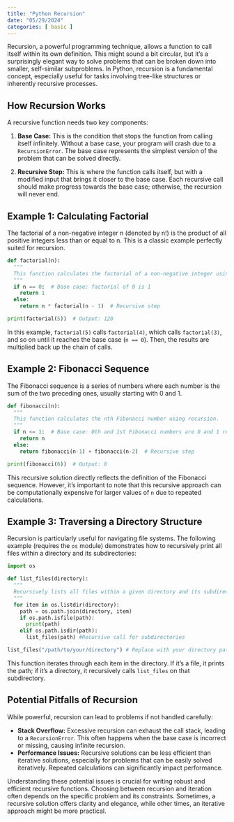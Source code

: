 ```yaml
---
title: "Python Recursion"
date: "05/29/2024"
categories: [ basic ]
---
```



Recursion, a powerful programming technique, allows a function to call itself within its own definition.  This might sound a bit circular, but it's a surprisingly elegant way to solve problems that can be broken down into smaller, self-similar subproblems.  In Python, recursion is a fundamental concept, especially useful for tasks involving tree-like structures or inherently recursive processes.

## How Recursion Works

A recursive function needs two key components:

1. **Base Case:** This is the condition that stops the function from calling itself infinitely.  Without a base case, your program will crash due to a `RecursionError`.  The base case represents the simplest version of the problem that can be solved directly.

2. **Recursive Step:** This is where the function calls itself, but with a modified input that brings it closer to the base case.  Each recursive call should make progress towards the base case; otherwise, the recursion will never end.


## Example 1: Calculating Factorial

The factorial of a non-negative integer n (denoted by n!) is the product of all positive integers less than or equal to n.  This is a classic example perfectly suited for recursion.

```python
def factorial(n):
  """
  This function calculates the factorial of a non-negative integer using recursion.
  """
  if n == 0:  # Base case: factorial of 0 is 1
    return 1
  else:
    return n * factorial(n - 1)  # Recursive step

print(factorial(5))  # Output: 120
```

In this example, `factorial(5)` calls `factorial(4)`, which calls `factorial(3)`, and so on until it reaches the base case (`n == 0`). Then, the results are multiplied back up the chain of calls.


## Example 2: Fibonacci Sequence

The Fibonacci sequence is a series of numbers where each number is the sum of the two preceding ones, usually starting with 0 and 1.

```python
def fibonacci(n):
  """
  This function calculates the nth Fibonacci number using recursion.
  """
  if n <= 1:  # Base case: 0th and 1st Fibonacci numbers are 0 and 1 respectively.
    return n
  else:
    return fibonacci(n-1) + fibonacci(n-2)  # Recursive step

print(fibonacci(6))  # Output: 8
```

This recursive solution directly reflects the definition of the Fibonacci sequence.  However, it's important to note that this recursive approach can be computationally expensive for larger values of `n` due to repeated calculations.


## Example 3: Traversing a Directory Structure

Recursion is particularly useful for navigating file systems.  The following example (requires the `os` module) demonstrates how to recursively print all files within a directory and its subdirectories:

```python
import os

def list_files(directory):
  """
  Recursively lists all files within a given directory and its subdirectories.
  """
  for item in os.listdir(directory):
    path = os.path.join(directory, item)
    if os.path.isfile(path):
      print(path)
    elif os.path.isdir(path):
      list_files(path) #Recursive call for subdirectories

list_files("/path/to/your/directory") # Replace with your directory path.
```

This function iterates through each item in the directory. If it's a file, it prints the path; if it's a directory, it recursively calls `list_files` on that subdirectory.


##  Potential Pitfalls of Recursion

While powerful, recursion can lead to problems if not handled carefully:

* **Stack Overflow:**  Excessive recursion can exhaust the call stack, leading to a `RecursionError`. This often happens when the base case is incorrect or missing, causing infinite recursion.
* **Performance Issues:**  Recursive solutions can be less efficient than iterative solutions, especially for problems that can be easily solved iteratively.  Repeated calculations can significantly impact performance.


Understanding these potential issues is crucial for writing robust and efficient recursive functions.  Choosing between recursion and iteration often depends on the specific problem and its constraints.  Sometimes, a recursive solution offers clarity and elegance, while other times, an iterative approach might be more practical.

